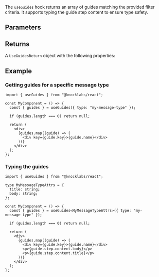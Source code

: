 The `useGuides` hook returns an array of guides matching the provided filter criteria. It supports typing the guide step content to ensure type safety.

## Parameters

<Attributes>
  <Attribute
    name="type"
    type="string"
    description="Match any guide by its type, which corresponds to the key of a message type."
  />
</Attributes>

## Returns

A `UseGuidesReturn` object with the following properties:

<Attributes>
  <Attribute
    name="guides"
    type="KnockGuide[]"
    description="Zero or more matching guides."
  />
</Attributes>

## Example

### Getting guides for a specific message type

```tsx
import { useGuides } from "@knocklabs/react";

const MyComponent = () => {
  const { guides } = useGuides({ type: "my-message-type" });

  if (guides.length === 0) return null;

  return (
    <div>
      {guides.map((guide) => (
        <div key={guide.key}>{guide.name}</div>
      ))}
    </div>
  );
};
```

### Typing the guides

```tsx
import { useGuides } from "@knocklabs/react";

type MyMessageTypeAttrs = {
  title: string;
  body: string;
};

const MyComponent = () => {
  const { guides } = useGuides<MyMessageTypeAttrs>({ type: "my-message-type" });

  if (guides.length === 0) return null;

  return (
    <div>
      {guides.map((guide) => (
        <div key={guide.key}>{guide.name}</div>
        <p>{guide.step.content.body}</p>
        <p>{guide.step.content.title}</p>
      ))}
    </div>
  );
};
```
